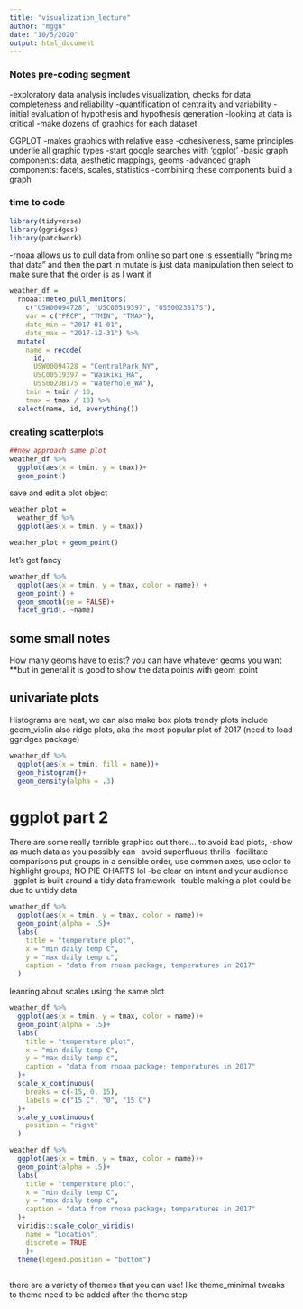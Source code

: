 ```yaml
---
title: "visualization_lecture"
author: "mggn"
date: "10/5/2020"
output: html_document
---
```


### Notes pre-coding segment
-exploratory data analysis includes visualization, checks for data completeness
and reliability
-quantification of centrality and variability
-initial evaluation of hypothesis and hypothesis generation
-looking at data is critical
-make dozens of graphics for each dataset

GGPLOT
-makes graphics with relative ease
-cohesiveness, same principles underlie all graphic types
-start google searches with 'ggplot' 
-basic graph components: data, aesthetic mappings, geoms
-advanced graph components: facets, scales, statistics
-combining these components build a graph

### time to code

```r
library(tidyverse)
library(ggridges)
library(patchwork)
```

-rnoaa allows us to pull data from online
  so part one is essentially "bring me that data"
  and then the part in mutate is just data manipulation
  then select to make sure that the order is as I want it
```r
weather_df = 
  rnoaa::meteo_pull_monitors(
    c("USW00094728", "USC00519397", "USS0023B17S"),
    var = c("PRCP", "TMIN", "TMAX"), 
    date_min = "2017-01-01",
    date_max = "2017-12-31") %>%
  mutate(
    name = recode(
      id, 
      USW00094728 = "CentralPark_NY", 
      USC00519397 = "Waikiki_HA",
      USS0023B17S = "Waterhole_WA"),
    tmin = tmin / 10,
    tmax = tmax / 10) %>%
  select(name, id, everything())
```

### creating scatterplots

```r
##new approach same plot
weather_df %>%
  ggplot(aes(x = tmin, y = tmax))+
  geom_point()

```

save and edit a plot object

```r
weather_plot =
  weather_df %>%
  ggplot(aes(x = tmin, y = tmax))

weather_plot + geom_point()
```

let's get fancy

```r

weather_df %>%
  ggplot(aes(x = tmin, y = tmax, color = name)) +
  geom_point() +
  geom_smooth(se = FALSE)+
  facet_grid(. ~name)
```

## some small notes
How many geoms have to exist?
you can have whatever geoms you want
**but in general it is good to show the data points with geom_point

## univariate plots
Histograms are neat,
we can also make box plots
trendy plots include geom_violin
also ridge plots, aka the most popular plot of 2017 (need to load ggridges package)

```r
weather_df %>%
  ggplot(aes(x = tmin, fill = name))+
  geom_histogram()+
  geom_density(alpha = .3)

```

# ggplot part 2

There are some really terrible graphics out there...
to avoid bad plots,
-show as much data as you possibly can
-avoid superfluous thrills
-facilitate comparisons
  put groups in a sensible order, use common axes, use color to highlight 
  groups, NO PIE CHARTS lol
-be clear on intent and your audience
-ggplot is built around a tidy data framework
-touble making a plot could be due to untidy data

```r
weather_df %>%
  ggplot(aes(x = tmin, y = tmax, color = name))+
  geom_point(alpha = .5)+
  labs(
    title = "temperature plot",
    x = "min daily temp C",
    y = "max daily temp c",
    caption = "data from rnoaa package; temperatures in 2017"
  )
```

leanring about scales using the same plot

```r
weather_df %>%
  ggplot(aes(x = tmin, y = tmax, color = name))+
  geom_point(alpha = .5)+
  labs(
    title = "temperature plot",
    x = "min daily temp C",
    y = "max daily temp c",
    caption = "data from rnoaa package; temperatures in 2017"
  )+
  scale_x_continuous(
    breaks = c(-15, 0, 15),
    labels = c("15 C", "0", "15 C")
  )+
  scale_y_continuous(
    position = "right"
  )
```

```r
weather_df %>%
  ggplot(aes(x = tmin, y = tmax, color = name))+
  geom_point(alpha = .5)+
  labs(
    title = "temperature plot",
    x = "min daily temp C",
    y = "max daily temp c",
    caption = "data from rnoaa package; temperatures in 2017"
  )+
  viridis::scale_color_viridis(
    name = "Location",
    discrete = TRUE
    )+
  theme(legend.position = "bottom")
  
```

there are a variety of themes that you can use!
like theme_minimal
tweaks to theme need to be added after the theme step